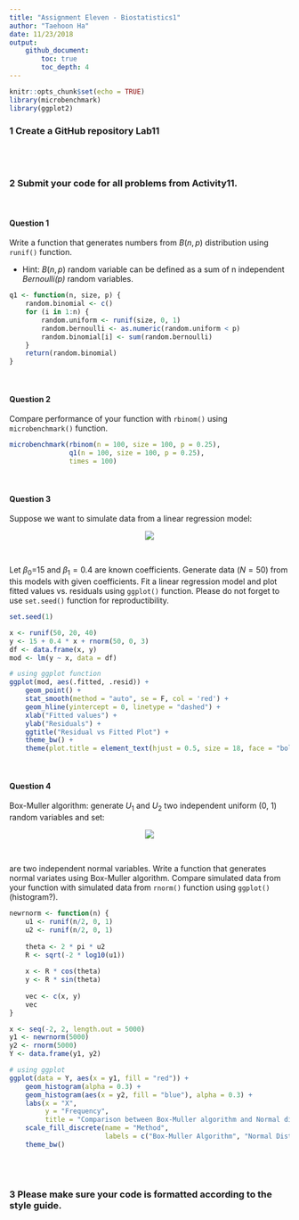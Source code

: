 ```yaml
---
title: "Assignment Eleven - Biostatistics1"
author: "Taehoon Ha"
date: 11/23/2018
output: 
    github_document:
        toc: true
        toc_depth: 4
---
```


```r
knitr::opts_chunk$set(echo = TRUE)
library(microbenchmark)
library(ggplot2)
```

### 1 Create a GitHub repository Lab11

<br><br>

### 2 Submit your code for all problems from **Activity11**.

<br>

#### Question 1
Write a function that generates numbers from $B(n, p)$ distribution using `runif()` function. 

+ Hint: $B(n, p)$ random variable can be defined as a sum of n independent *Bernoulli(p)* random variables.
```r
q1 <- function(n, size, p) {
    random.binomial <- c()
    for (i in 1:n) {
        random.uniform <- runif(size, 0, 1)
        random.bernoulli <- as.numeric(random.uniform < p)
        random.binomial[i] <- sum(random.bernoulli)
    }
    return(random.binomial)
}
```

<br>

#### Question 2
Compare performance of your function with `rbinom()` using `microbenchmark()` function.
```r
microbenchmark(rbinom(n = 100, size = 100, p = 0.25),
               q1(n = 100, size = 100, p = 0.25),
               times = 100)
```

<br>

#### Question 3
Suppose we want to simulate data from a linear regression model:

<p align="center">
<img src = 'https://ws1.sinaimg.cn/large/006tNbRwly1fxgcsuhyd6j30jj02faa6.jpg'>
</p>
<br>

Let $\beta_0$=15 and $\beta_1=0.4$ are known coefficients. Generate data ($N=50$) from this models with given coefficients. Fit a linear regression model and plot fitted values vs. residuals using `ggplot()` function. Please do not forget to use `set.seed()` function for reproductibility.
```r
set.seed(1)

x <- runif(50, 20, 40)
y <- 15 + 0.4 * x + rnorm(50, 0, 3)
df <- data.frame(x, y)
mod <- lm(y ~ x, data = df)

# using ggplot function
ggplot(mod, aes(.fitted, .resid)) + 
    geom_point() + 
    stat_smooth(method = "auto", se = F, col = 'red') + 
    geom_hline(yintercept = 0, linetype = "dashed") + 
    xlab("Fitted values") + 
    ylab("Residuals") + 
    ggtitle("Residual vs Fitted Plot") +
    theme_bw() + 
    theme(plot.title = element_text(hjust = 0.5, size = 18, face = "bold"))
```

<br>

#### Question 4
Box-Muller algorithm: generate $U_1$ and $U_2$ two independent uniform (0, 1) random variables and set:

<p align="center">
<img src = 'https://ws1.sinaimg.cn/large/006tNbRwly1fxgqt6hpblj309i042t8q.jpg'>
</p>
<br>

are two independent normal variables. Write a function that generates normal variates using Box-Muller
algorithm. Compare simulated data from your function with simulated data from `rnorm()` function using `ggplot()` (histogram?).

```r
newrnorm <- function(n) {
    u1 <- runif(n/2, 0, 1)
    u2 <- runif(n/2, 0, 1)
    
    theta <- 2 * pi * u2
    R <- sqrt(-2 * log10(u1))
    
    x <- R * cos(theta)
    y <- R * sin(theta)
    
    vec <- c(x, y)
    vec
}

x <- seq(-2, 2, length.out = 5000)
y1 <- newrnorm(5000)
y2 <- rnorm(5000)
Y <- data.frame(y1, y2)

# using ggplot
ggplot(data = Y, aes(x = y1, fill = "red")) +
    geom_histogram(alpha = 0.3) + 
    geom_histogram(aes(x = y2, fill = "blue"), alpha = 0.3) +
    labs(x = "X", 
         y = "Frequency", 
         title = "Comparison between Box-Muller algorithm and Normal distribution") + 
    scale_fill_discrete(name = "Method", 
                        labels = c("Box-Muller Algorithm", "Normal Distribution")) +
    theme_bw()
```

<br><br>

### 3 Please make sure your code is formatted according to the style guide.